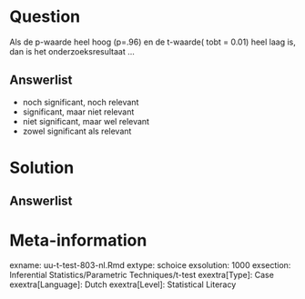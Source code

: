 
Question
========
  
Als de p-waarde heel hoog (p=.96) en de t-waarde( tobt = 0.01) heel laag is, dan is het onderzoeksresultaat …

  
Answerlist
----------
* noch significant, noch relevant
* significant, maar niet relevant
* niet significant, maar wel relevant
* zowel significant als relevant



Solution
========
  


Answerlist
----------



Meta-information
================
exname: uu-t-test-803-nl.Rmd
extype: schoice
exsolution: 1000
exsection: Inferential Statistics/Parametric Techniques/t-test
exextra[Type]: Case
exextra[Language]: Dutch
exextra[Level]: Statistical Literacy

